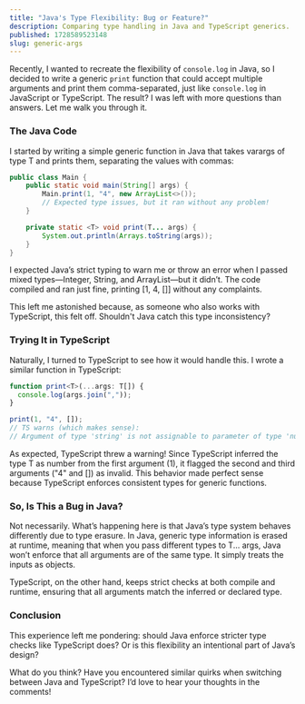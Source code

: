 ```yaml
---
title: "Java's Type Flexibility: Bug or Feature?"
description: Comparing type handling in Java and TypeScript generics.
published: 1728589523148
slug: generic-args
---
```


Recently, I wanted to recreate the flexibility of `console.log` in Java, so I decided to write a generic `print` function that could accept multiple arguments and print them comma-separated, just like `console.log` in JavaScript or TypeScript. The result? I was left with more questions than answers. Let me walk you through it.

### The Java Code
I started by writing a simple generic function in Java that takes varargs of type T and prints them, separating the values with commas:

```java {3}
public class Main {
    public static void main(String[] args) {
        Main.print(1, "4", new ArrayList<>());
        // Expected type issues, but it ran without any problem!
    }

    private static <T> void print(T... args) {
        System.out.println(Arrays.toString(args));
    }
}
```

I expected Java’s strict typing to warn me or throw an error when I passed mixed types—Integer, String, and ArrayList—but it didn’t. The code compiled and ran just fine, printing [1, 4, []] without any complaints.

This left me astonished because, as someone who also works with TypeScript, this felt off. Shouldn't Java catch this type inconsistency?


### Trying It in TypeScript
Naturally, I turned to TypeScript to see how it would handle this. I wrote a similar function in TypeScript:

```ts {5}
function print<T>(...args: T[]) {
  console.log(args.join(","));
}

print(1, "4", []);
// TS warns (which makes sense):
// Argument of type 'string' is not assignable to parameter of type 'number'.
```

As expected, TypeScript threw a warning! Since TypeScript inferred the type T as number from the first argument (1), it flagged the second and third arguments ("4" and []) as invalid. This behavior made perfect sense because TypeScript enforces consistent types for generic functions.

### So, Is This a Bug in Java?
Not necessarily. What’s happening here is that Java’s type system behaves differently due to type erasure. In Java, generic type information is erased at runtime, meaning that when you pass different types to T... args, Java won’t enforce that all arguments are of the same type. It simply treats the inputs as objects.

TypeScript, on the other hand, keeps strict checks at both compile and runtime, ensuring that all arguments match the inferred or declared type.


### Conclusion
This experience left me pondering: should Java enforce stricter type checks like TypeScript does? Or is this flexibility an intentional part of Java’s design?

What do you think? Have you encountered similar quirks when switching between Java and TypeScript? I’d love to hear your thoughts in the comments!

